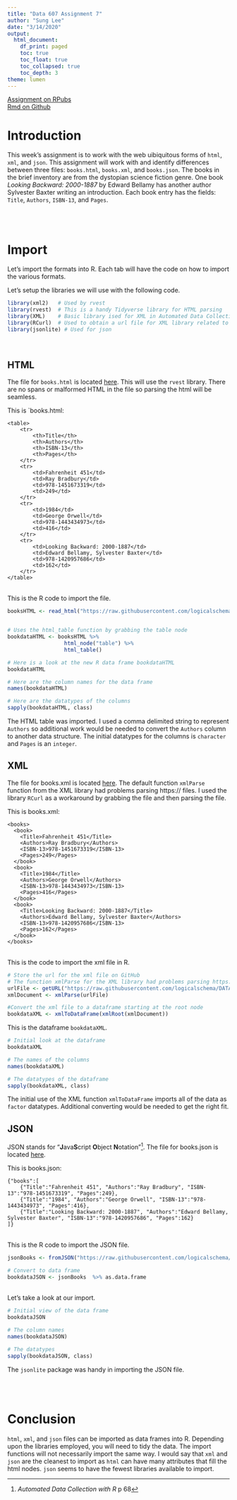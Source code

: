 ```yaml
---
title: "Data 607 Assignment 7"
author: "Sung Lee"
date: "3/14/2020"
output: 
  html_document: 
    df_print: paged
    toc: true
    toc_float: true
    toc_collapsed: true
    toc_depth: 3
theme: lumen
---
```


[Assignment on RPubs](https://rpubs.com/logicalschema/data607_week6 "Sung's Week 6 Assignment Rpubs")
<br>
[Rmd on Github](https://github.com/logicalschema/DATA607/blob/master/week6/SungLee_Week6.Rmd "Sung's Week 6 Assignment Github")




# Introduction

This week's assignment is to work with the web uibiquitous forms of `html`, `xml`, and `json`. This assignment will work with and identify differences between three files: `books.html`, `books.xml`, and `books.json`. The books in the brief inventory are from the dystopian science fiction genre. One book *Looking Backward: 2000-1887* by Edward Bellamy has another author Sylvester Baxter writing an introduction. Each book entry has the fields: `Title`, `Authors`, `ISBN-13`, and `Pages`. 

<br>
<br>




# Import {.tabset}

Let's import the formats into R. Each tab will have the code on how to import the various formats.

Let's setup the libraries we will use with the following code.

```r
library(xml2)   # Used by rvest
library(rvest)  # This is a handy Tidyverse library for HTML parsing
library(XML)    # Basic library ised for XML in Automated Data Collection with R
library(RCurl)  # Used to obtain a url file for XML library related to https error
library(jsonlite) # Used for json


```
<br>

## HTML

The file for `books.html` is located [here](https://raw.githubusercontent.com/logicalschema/DATA607/master/week6/books.html). This will use the `rvest` library. There are no spans or malformed HTML in the file so parsing the html will be seamless.  

This is `books.html:

```
<table>
	<tr>
		<th>Title</th>
		<th>Authors</th>
		<th>ISBN-13</th>
		<th>Pages</th>
	</tr>
	<tr>
		<td>Fahrenheit 451</td>
		<td>Ray Bradbury</td>
		<td>978-1451673319</td>
		<td>249</td>
	</tr>
	<tr>
		<td>1984</td>
		<td>George Orwell</td>
		<td>978-1443434973</td>
		<td>416</td>
	</tr>
	<tr>
		<td>Looking Backward: 2000-1887</td>
		<td>Edward Bellamy, Sylvester Baxter</td>
		<td>978-1420957686</td>
		<td>162</td>
	</tr>
</table>
```
<br>
This is the R code to import the file.

```r

booksHTML <- read_html("https://raw.githubusercontent.com/logicalschema/DATA607/master/week6/books.html")


# Uses the html_table function by grabbing the table node
bookdataHTML <- booksHTML %>%
                  html_node("table") %>%
                  html_table()

# Here is a look at the new R data frame bookdataHTML
bookdataHTML 

# Here are the column names for the data frame
names(bookdataHTML)

# Here are the datatypes of the columns
sapply(bookdataHTML, class)
```

The HTML table was imported. I used a comma delimited string to represent `Authors` so additional work would be needed to convert the `Authors` column to another data structure. The initial datatypes for the columns is `character` and `Pages` is an `integer`.


## XML

The file for books.xml is located [here](https://raw.githubusercontent.com/logicalschema/DATA607/master/week6/books.xml). The default function `xmlParse` function from the XML library had problems parsing https:// files. I used the library `RCurl` as a workaround by grabbing the file and then parsing the file.

This is books.xml:
```
<books>
  <book>
    <Title>Fahrenheit 451</Title>
    <Authors>Ray Bradbury</Authors>
    <ISBN-13>978-1451673319</ISBN-13>
    <Pages>249</Pages>
  </book>
  <book>
    <Title>1984</Title>
    <Authors>George Orwell</Authors>
    <ISBN-13>978-1443434973</ISBN-13>
    <Pages>416</Pages>
  </book>
  <book>
    <Title>Looking Backward: 2000-1887</Title>
    <Authors>Edward Bellamy, Sylvester Baxter</Authors>
    <ISBN-13>978-1420957686</ISBN-13>
    <Pages>162</Pages>
  </book>
</books>
```


<br>
This is the code to import the xml file in R.

```r

# Store the url for the xml file on GitHub
# The function xmlParse for the XML library had problems parsing https:// protocol files so I used the RCurl library
urlFile <- getURL("https://raw.githubusercontent.com/logicalschema/DATA607/master/week6/books.xml")
xmlDocument <- xmlParse(urlFile)

#Convert the xml file to a dataframe starting at the root node
bookdataXML <- xmlToDataFrame(xmlRoot(xmlDocument))

```

This is the dataframe `bookdataXML`.
```r

# Initial look at the dataframe
bookdataXML

# The names of the columns
names(bookdataXML)

# The datatypes of the dataframe
sapply(bookdataXML, class)

```

The initial use of the XML function `xmlToDataFrame` imports all of the data as `factor` datatypes. Additional converting would be needed to get the right fit.

## JSON

JSON stands for "**J**ava**S**cript **O**bject **N**otation"^[*Automated Data Collection with R* p 68]. The file for books.json is located [here](https://raw.githubusercontent.com/logicalschema/DATA607/master/week6/books.json). 

This is books.json:
```
{"books":[
	{"Title":"Fahrenheit 451", "Authors":"Ray Bradbury", "ISBN-13":"978-1451673319", "Pages":249},
	{"Title":"1984", "Authors":"George Orwell", "ISBN-13":"978-1443434973", "Pages":416},
	{"Title":"Looking Backward: 2000-1887", "Authors":"Edward Bellamy, Sylvester Baxter", "ISBN-13":"978-1420957686", "Pages":162}
]}
```


<br>
This is the R code to import the JSON file.

```r
jsonBooks <- fromJSON("https://raw.githubusercontent.com/logicalschema/DATA607/master/week6/books.json") 

# Convert to data frame
bookdataJSON <- jsonBooks  %>% as.data.frame
```
<br>
Let's take a look at our import.

```r
# Initial view of the data frame
bookdataJSON

# The column names
names(bookdataJSON)

# The datatypes
sapply(bookdataJSON, class)

```

The `jsonlite` package was handy in importing the JSON file.  


<br>
<br>

# Conclusion

`html`, `xml`, and `json` files can be imported as data frames into R. Depending upon the libraries employed, you will need to tidy the data. The import functions will not necessarily import the same way. I would say that `xml` and `json` are the cleanest to import as `html` can have many attributes that fill the html nodes. `json` seems to have the fewest libraries available to import.






